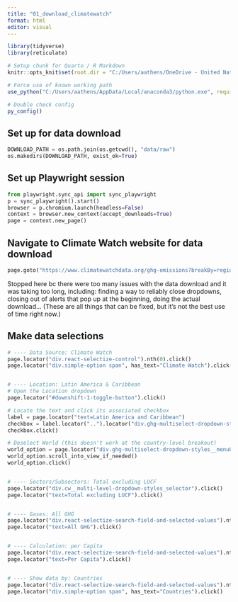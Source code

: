 ```yaml
---
title: "01_download_climatewatch"
format: html
editor: visual
---
```


```r
library(tidyverse)
library(reticulate)

# Setup chunk for Quarto / R Markdown
knitr::opts_knit$set(root.dir = "C:/Users/aathens/OneDrive - United Nations/Documentos/CEPALSTAT Data Process/cepalstat-data-upload")

# Force use of known working path
use_python("C:/Users/aathens/AppData/Local/anaconda3/python.exe", required = TRUE)

# Double check config
py_config()
```

## Set up for data download
```python
DOWNLOAD_PATH = os.path.join(os.getcwd(), "data/raw")
os.makedirs(DOWNLOAD_PATH, exist_ok=True)
```

## Set up Playwright session
```python
from playwright.sync_api import sync_playwright
p = sync_playwright().start()
browser = p.chromium.launch(headless=False)
context = browser.new_context(accept_downloads=True)
page = context.new_page()
```

## Navigate to Climate Watch website for data download
```python
page.goto("https://www.climatewatchdata.org/ghg-emissions?breakBy=regions&gases=&sectors=")
```

Stopped here bc there were too many issues with the data download and it was taking too long, including: finding a way to reliably close dropdowns, closing out of alerts that pop up at the beginning, doing the actual download... (These are all things that can be fixed, but it's not the best use of time right now.)

## Make data selections
```python

# ---- Data Source: Climate Watch
page.locator("div.react-selectize-control").nth(0).click()
page.locator("div.simple-option span", has_text="Climate Watch").click()


# ---- Location: Latin America & Caribbean
# Open the Location dropdown
page.locator("#downshift-1-toggle-button").click()

# Locate the text and click its associated checkbox
label = page.locator("text=Latin America and Caribbean")
checkbox = label.locator("..").locator("div.ghg-multiselect-dropdown-styles__checkbox__2Wxef")
checkbox.click()

# Deselect World (this doesn't work at the country-level breakout)
world_option = page.locator("div.ghg-multiselect-dropdown-styles__menuOption__2jAMZ", has_text="World")
world_option.scroll_into_view_if_needed()
world_option.click()


# ---- Sectors/Subsectors: Total excluding LUCF
page.locator("div.cw__multi-level-dropdown-styles_selector").click()
page.locator("text=Total excluding LUCF").click()


# ---- Gases: All GHG
page.locator("div.react-selectize-search-field-and-selected-values").nth(1).click()
page.locator("text=All GHG").click()


# ---- Calculation: per Capita
page.locator("div.react-selectize-search-field-and-selected-values").nth(2).click()
page.locator("text=Per Capita").click()


# ---- Show data by: Countries
page.locator("div.react-selectize-search-field-and-selected-values").nth(3).click()
page.locator("div.simple-option span", has_text="Countries").click()
```





